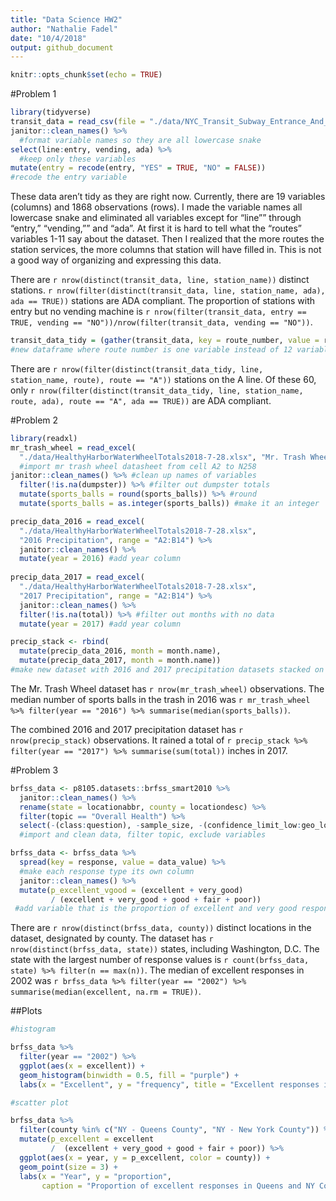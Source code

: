 ```yaml
---
title: "Data Science HW2"
author: "Nathalie Fadel"
date: "10/4/2018"
output: github_document
---
```


```r
knitr::opts_chunk$set(echo = TRUE)
```

#Problem 1
```r
library(tidyverse)
transit_data = read_csv(file = "./data/NYC_Transit_Subway_Entrance_And_Exit_Data.csv") %>% #data import
janitor::clean_names() %>% 
  #format variable names so they are all lowercase snake
select(line:entry, vending, ada) %>%  
  #keep only these variables
mutate(entry = recode(entry, "YES" = TRUE, "NO" = FALSE)) 
#recode the entry variable
```

These data aren't tidy as they are right now. Currently, there are 19 variables (columns) and 1868 observations (rows). I made the variable names all lowercase snake and eliminated all variables except for "line"" through "entry," "vending,"" and "ada". At first it is hard to tell what the "routes" variables 1-11 say about the dataset. Then I realized that the more routes the station services, the more columns that station will have filled in. This is not a good way of organizing and expressing this data. 

There are `r nrow(distinct(transit_data, line, station_name))` distinct stations.
`r nrow(filter(distinct(transit_data, line, station_name, ada), ada == TRUE))` stations are ADA compliant. The proportion of stations with entry but no vending machine is `r nrow(filter(transit_data, entry == TRUE, vending == "NO"))/nrow(filter(transit_data, vending == "NO"))`.

```r
transit_data_tidy = (gather(transit_data, key = route_number, value = route, route1:route11)) 
#new dataframe where route number is one variable instead of 12 variables.
```

There are `r nrow(filter(distinct(transit_data_tidy, line, station_name, route), route == "A"))` stations on the A line. Of these 60, only `r nrow(filter(distinct(transit_data_tidy, line, station_name, route, ada), route == "A", ada == TRUE))` are ADA compliant.

#Problem 2
```r
library(readxl)
mr_trash_wheel = read_excel(
  "./data/HealthyHarborWaterWheelTotals2018-7-28.xlsx", "Mr. Trash Wheel", range = "A2:N338") %>% 
  #import mr trash wheel datasheet from cell A2 to N258
janitor::clean_names() %>% #clean up names of variables
  filter(!is.na(dumpster)) %>% #filter out dumpster totals
  mutate(sports_balls = round(sports_balls)) %>% #round 
  mutate(sports_balls = as.integer(sports_balls)) #make it an integer

precip_data_2016 = read_excel(
  "./data/HealthyHarborWaterWheelTotals2018-7-28.xlsx", 
  "2016 Precipitation", range = "A2:B14") %>%
  janitor::clean_names() %>%
  mutate(year = 2016) #add year column
  
precip_data_2017 = read_excel(
  "./data/HealthyHarborWaterWheelTotals2018-7-28.xlsx", 
  "2017 Precipitation", range = "A2:B14") %>%
  janitor::clean_names() %>%
  filter(!is.na(total)) %>% #filter out months with no data
  mutate(year = 2017) #add year column

precip_stack <- rbind(
  mutate(precip_data_2016, month = month.name), 
  mutate(precip_data_2017, month = month.name)) 
#make new dataset with 2016 and 2017 precipitation datasets stacked on top of each other, and change month number to month name
```

The Mr. Trash Wheel dataset has `r nrow(mr_trash_wheel)` observations. The median number of sports balls in the trash in 2016 was `r mr_trash_wheel %>% filter(year == "2016") %>% summarise(median(sports_balls))`.

The combined 2016 and 2017 precipitation dataset has `r nrow(precip_stack)` observations. It rained a total of `r precip_stack %>% filter(year == "2017") %>% summarise(sum(total))` inches in 2017.

#Problem 3
```r
brfss_data <- p8105.datasets::brfss_smart2010 %>%
  janitor::clean_names() %>%
  rename(state = locationabbr, county = locationdesc) %>%
  filter(topic == "Overall Health") %>%
  select(-(class:question), -sample_size, -(confidence_limit_low:geo_location))
  #import and clean data, filter topic, exclude variables

brfss_data <- brfss_data %>%
  spread(key = response, value = data_value) %>% 
  #make each response type its own column
  janitor::clean_names() %>% 
  mutate(p_excellent_vgood = (excellent + very_good) 
         / (excellent + very_good + good + fair + poor))
 #add variable that is the proportion of excellent and very good responses.
```

There are `r nrow(distinct(brfss_data, county))` distinct locations in the dataset, designated by county. The dataset has `r nrow(distinct(brfss_data, state))` states, including Washington, D.C. The state with the largest number of response values is `r count(brfss_data, state) %>% filter(n == max(n))`. The median of excellent responses in 2002 was `r brfss_data %>% filter(year == "2002") %>% summarise(median(excellent, na.rm = TRUE))`.

##Plots
```r
#histogram

brfss_data %>%
  filter(year == "2002") %>%
  ggplot(aes(x = excellent)) +
  geom_histogram(binwidth = 0.5, fill = "purple") +
  labs(x = "Excellent", y = "frequency", title = "Excellent responses in 2002")

#scatter plot

brfss_data %>%
  filter(county %in% c("NY - Queens County", "NY - New York County")) %>%
  mutate(p_excellent = excellent 
         /  (excellent + very_good + good + fair + poor)) %>% 
  ggplot(aes(x = year, y = p_excellent, color = county)) +
  geom_point(size = 3) +
  labs(x = "Year", y = "proportion", 
       caption = "Proportion of excellent responses in Queens and NY Counties, 2002-2010") 
```



